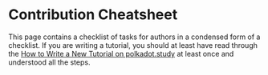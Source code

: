 # Contribution Cheatsheet

This page contains a checklist of tasks for authors in a condensed form of a checklist.
If you are writing a tutorial, you should at least have read through the [How to Write a New Tutorial on polkadot.study](/docs/authors/new-tutorial-on-polkadot-study/intro) at least once and understood
all the steps.